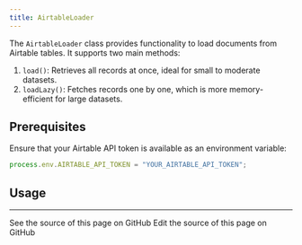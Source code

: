 ```yaml
---
title: AirtableLoader
---
```


The `AirtableLoader` class provides functionality to load documents from Airtable tables. It supports two main methods:

1. `load()`: Retrieves all records at once, ideal for small to moderate datasets.
2. `loadLazy()`: Fetches records one by one, which is more memory-efficient for large datasets.

## Prerequisites

Ensure that your Airtable API token is available as an environment variable:

```typescript
process.env.AIRTABLE_API_TOKEN = "YOUR_AIRTABLE_API_TOKEN";
```

## Usage


<AirtableLoader />

---

<CardGroup cols={2}>
  <Card title="View Source" icon="eye" href="https://github.com/langchain-ai/docs/blob/main/src/oss/javascript/integrations/document_loaders/web_loaders/airtable.mdx">
    See the source of this page on GitHub
  </Card>
  <Card title="Edit Source" icon="pen-to-square" href="https://github.com/langchain-ai/docs/edit/main/src/oss/javascript/integrations/document_loaders/web_loaders/airtable.mdx">
    Edit the source of this page on GitHub
  </Card>
</CardGroup>
